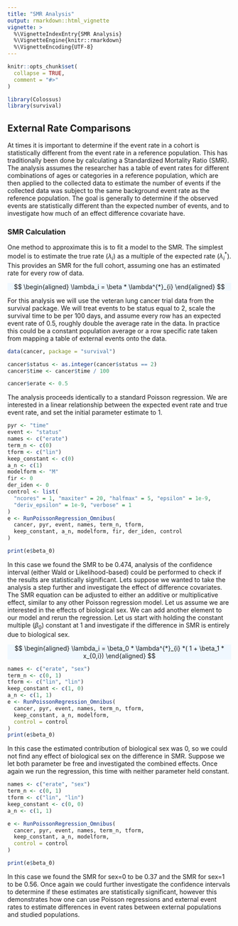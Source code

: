```yaml
---
title: "SMR Analysis"
output: rmarkdown::html_vignette
vignette: >
  %\VignetteIndexEntry{SMR Analysis}
  %\VignetteEngine{knitr::rmarkdown}
  %\VignetteEncoding{UTF-8}
---
```


```r
knitr::opts_chunk$set(
  collapse = TRUE,
  comment = "#>"
)
```

```r
library(Colossus)
library(survival)
```

## External Rate Comparisons

At times it is important to determine if the event rate in a cohort is statistically different from the event rate in a reference population. This has traditionally been done by calculating a Standardized Mortality Ratio (SMR). The analysis assumes the researcher has a table of event rates for different combinations of ages or categories in a reference population, which are then applied to the collected data to estimate the number of events if the collected data was subject to the same background event rate as the reference population. The goal is generally to determine if the observed events are statistically different than the expected number of events, and to investigate how much of an effect difference covariate have.

### SMR Calculation

One method to approximate this is to fit a model to the SMR. The simplest model is to estimate the true rate ($\lambda_i$) as a multiple of the expected rate ($\lambda^{*}_{i}$). This provides an SMR for the full cohort, assuming one has an estimated rate for every row of data.

<p class="text-center" style="background-color: aliceblue">
$$
\begin{aligned}
    \lambda_i = \beta * \lambda^{*}_{i}
\end{aligned}
$$
</p>

For this analysis we will use the veteran lung cancer trial data from the survival package. We will treat events to be status equal to 2, scale the survival time to be per 100 days, and assume every row has an expected event rate of 0.5, roughly double the average rate in the data. In practice this could be a constant population average or a row specific rate taken from mapping a table of external events onto the data.

```r
data(cancer, package = "survival")

cancer$status <- as.integer(cancer$status == 2)
cancer$time <- cancer$time / 100

cancer$erate <- 0.5
```

The analysis proceeds identically to a standard Poisson regression. We are interested in a linear relationship between the expected event rate and true event rate, and set the initial parameter estimate to 1.

```r
pyr <- "time"
event <- "status"
names <- c("erate")
term_n <- c(0)
tform <- c("lin")
keep_constant <- c(0)
a_n <- c(1)
modelform <- "M"
fir <- 0
der_iden <- 0
control <- list(
  "ncores" = 1, "maxiter" = 20, "halfmax" = 5, "epsilon" = 1e-9,
  "deriv_epsilon" = 1e-9, "verbose" = 1
)
e <- RunPoissonRegression_Omnibus(
  cancer, pyr, event, names, term_n, tform,
  keep_constant, a_n, modelform, fir, der_iden, control
)

print(e$beta_0)
```

In this case we found the SMR to be 0.474, analysis of the confidence interval (either Wald or Likelihood-based) could be performed to check if the results are statistically significant. Lets suppose we wanted to take the analysis a step further and investigate the effect of difference covariates. The SMR equation can be adjusted to either an additive or multiplicative effect, similar to any other Poisson regression model. Let us assume we are interested in the effects of biological sex. We can add another element to our model and rerun the regression. Let us start with holding the constant multiple ($\beta_0$) constant at 1 and investigate if the difference in SMR is entirely due to biological sex.

<p class="text-center" style="background-color: aliceblue">
$$
\begin{aligned}
    \lambda_i = \beta_0 * \lambda^{*}_{i} *( 1 + \beta_1 * x_{0,i})
\end{aligned}
$$
</p>

```r
names <- c("erate", "sex")
term_n <- c(0, 1)
tform <- c("lin", "lin")
keep_constant <- c(1, 0)
a_n <- c(1, 1)
e <- RunPoissonRegression_Omnibus(
  cancer, pyr, event, names, term_n, tform,
  keep_constant, a_n, modelform,
  control = control
)
print(e$beta_0)
```

In this case the estimated contribution of biological sex was 0, so we could not find any effect of biological sex on the difference in SMR. Suppose we let both parameter be free and investigated the combined effects. Once again we run the regression, this time with neither parameter held constant.

```r
names <- c("erate", "sex")
term_n <- c(0, 1)
tform <- c("lin", "lin")
keep_constant <- c(0, 0)
a_n <- c(1, 1)

e <- RunPoissonRegression_Omnibus(
  cancer, pyr, event, names, term_n, tform,
  keep_constant, a_n, modelform,
  control = control
)

print(e$beta_0)
```
In this case we found the SMR for sex=0 to be 0.37 and the SMR for sex=1 to be 0.56. Once again we could further investigate the confidence intervals to determine if these estimates are statistically significant, however this demonstrates how one can use Poisson regressions and external event rates to estimate differences in event rates between external populations and studied populations.

